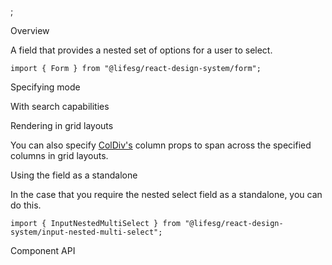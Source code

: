 
<Meta of={FormNestedMultiSelectStories} />;

<Title>Form.NestedMultiSelect</Title>

<Secondary>Overview</Secondary>

A field that provides a nested set of options for a user to select.

```tsx
import { Form } from "@lifesg/react-design-system/form";
```

<Canvas of={FormNestedMultiSelectStories.NestedMultiSelect} />

<Heading3>Specifying mode</Heading3>

<Canvas of={FormNestedMultiSelectStories.SpecifyingMode} />

<Heading3>With search capabilities</Heading3>

<Canvas of={FormNestedMultiSelectStories.WithSearch} />

<Heading3>Rendering in grid layouts</Heading3>

You can also specify [ColDiv's](/docs/getting-started-layout-column-divs--column-divs)
column props to span across the specified columns in grid layouts.

<Canvas of={FormNestedMultiSelectStories.RenderingInGridLayout} />

<Heading3>Using the field as a standalone</Heading3>

In the case that you require the nested select field as a standalone, you can do this.

```tsx
import { InputNestedMultiSelect } from "@lifesg/react-design-system/input-nested-multi-select";
```

<Canvas of={FormNestedMultiSelectStories.StandaloneUsage} />

<Secondary>Component API</Secondary>

<PropsTable />
